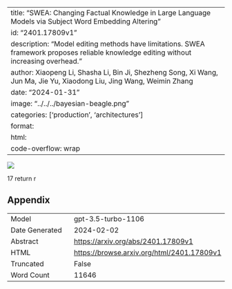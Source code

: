 
---
title: "SWEA: Changing Factual Knowledge in Large Language Models via Subject Word Embedding Altering"
id: "2401.17809v1"
description: "Model editing methods have limitations. SWEA framework proposes reliable knowledge editing without increasing overhead."
author: Xiaopeng Li, Shasha Li, Bin Ji, Shezheng Song, Xi Wang, Jun Ma, Jie Yu, Xiaodong Liu, Jing Wang, Weimin Zhang
date: "2024-01-31"
image: "../../../bayesian-beagle.png"
categories: ['production', 'architectures']
format:
  html:
    code-overflow: wrap
---

![](None)


17
return r

## Appendix

|          |          |
|----------|----------|
| Model     | gpt-3.5-turbo-1106       |
| Date Generated     | 2024-02-02       |
| Abstract | [https://arxiv.org/abs/2401.17809v1](https://arxiv.org/abs/2401.17809v1)        |
| HTML     | [https://browse.arxiv.org/html/2401.17809v1](https://browse.arxiv.org/html/2401.17809v1)       |
| Truncated       | False       |
| Word Count       | 11646       |